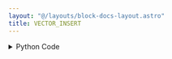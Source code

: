 ```yaml
---
layout: "@/layouts/block-docs-layout.astro"
title: VECTOR_INSERT
---
```



<PythonDocsDisplay docstring={docstring} />

<details>
<summary>Python Code</summary>
```python
from numpy import concatenate, array
from flojoy import flojoy, Vector


@flojoy
def VECTOR_INSERT(default: Vector, index: int = 0, value: int = 0) -> Vector:
    """The VECTOR_INSERT node inserts a value to the Vector at the
    specified index.

    Inputs
    ------
    v : Vector
        The input vector to insert value.

    Parameters
    ----------
    element: int
        The value to add to the input vector.

    index: int
        The index of the vector to insert value.

    Returns
    -------
    Vector
        The new vector that contains the inserted value
    """

    assert (
        len(default.v) > index
    ), "The index parameter must be less than the length of the Vector."
    assert index >= 0, "The index parameter must be greater than zero."

    if index == len(default.v) - 1:
        v = concatenate((default.v, [value]))
    else:
        v = concatenate((default.v[:index], [value], default.v[index:]))

    return Vector(v=v)

```
[Find this Flojoy Block on GitHub](https://github.com/flojoy-ai/blocks/blob/main/blocks/TRANSFORMERS/VECTOR_MANIPULATION/VECTOR_INSERT/VECTOR_INSERT.py)
</details>


## Example
